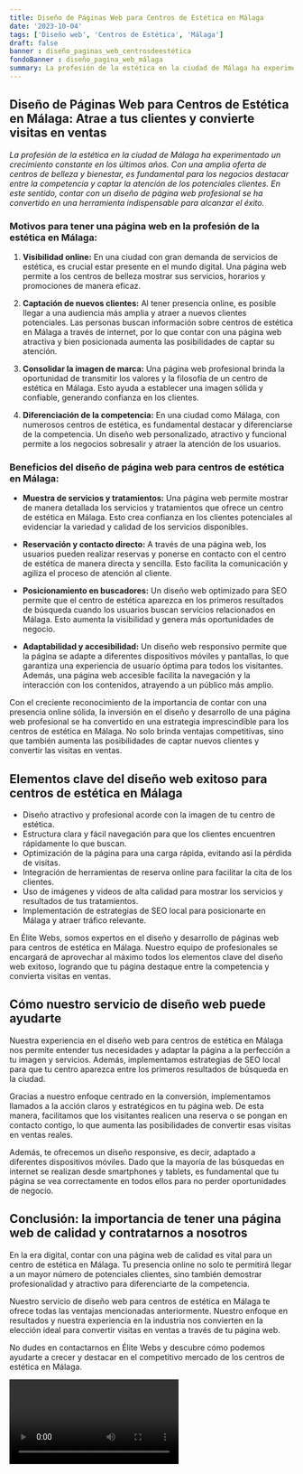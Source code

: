```yaml
---
title: Diseño de Páginas Web para Centros de Estética en Málaga
date: '2023-10-04'
tags: ['Diseño web', 'Centros de Estética', 'Málaga']
draft: false
banner : diseño_paginas_web_centrosdeestética
fondoBanner : diseño_pagina_web_málaga
summary: La profesión de la estética en la ciudad de Málaga ha experimentado un crecimiento constante en los últimos años. Con una amplia oferta de centros de belleza y bienestar, es fundamental para los negocios destacar entre la competencia y captar la atención de los potenciales clientes. En este sentido, contar con un diseño de página web profesional se ha convertido en una herramienta indispensable para alcanzar el éxito.
---
```


## Diseño de Páginas Web para Centros de Estética en Málaga: Atrae a tus clientes y convierte visitas en ventas

*La profesión de la estética en la ciudad de Málaga ha experimentado un crecimiento constante en los últimos años. Con una amplia oferta de centros de belleza y bienestar, es fundamental para los negocios destacar entre la competencia y captar la atención de los potenciales clientes. En este sentido, contar con un diseño de página web profesional se ha convertido en una herramienta indispensable para alcanzar el éxito.*

### Motivos para tener una página web en la profesión de la estética en Málaga:

1. **Visibilidad online:** En una ciudad con gran demanda de servicios de estética, es crucial estar presente en el mundo digital. Una página web permite a los centros de belleza mostrar sus servicios, horarios y promociones de manera eficaz.

2. **Captación de nuevos clientes:** Al tener presencia online, es posible llegar a una audiencia más amplia y atraer a nuevos clientes potenciales. Las personas buscan información sobre centros de estética en Málaga a través de internet, por lo que contar con una página web atractiva y bien posicionada aumenta las posibilidades de captar su atención.

3. **Consolidar la imagen de marca:** Una página web profesional brinda la oportunidad de transmitir los valores y la filosofía de un centro de estética en Málaga. Esto ayuda a establecer una imagen sólida y confiable, generando confianza en los clientes.

4. **Diferenciación de la competencia:** En una ciudad como Málaga, con numerosos centros de estética, es fundamental destacar y diferenciarse de la competencia. Un diseño web personalizado, atractivo y funcional permite a los negocios sobresalir y atraer la atención de los usuarios.

### Beneficios del diseño de página web para centros de estética en Málaga:

- **Muestra de servicios y tratamientos:** Una página web permite mostrar de manera detallada los servicios y tratamientos que ofrece un centro de estética en Málaga. Esto crea confianza en los clientes potenciales al evidenciar la variedad y calidad de los servicios disponibles.

- **Reservación y contacto directo:** A través de una página web, los usuarios pueden realizar reservas y ponerse en contacto con el centro de estética de manera directa y sencilla. Esto facilita la comunicación y agiliza el proceso de atención al cliente.

- **Posicionamiento en buscadores:** Un diseño web optimizado para SEO permite que el centro de estética aparezca en los primeros resultados de búsqueda cuando los usuarios buscan servicios relacionados en Málaga. Esto aumenta la visibilidad y genera más oportunidades de negocio.

- **Adaptabilidad y accesibilidad:** Un diseño web responsivo permite que la página se adapte a diferentes dispositivos móviles y pantallas, lo que garantiza una experiencia de usuario óptima para todos los visitantes. Además, una página web accesible facilita la navegación y la interacción con los contenidos, atrayendo a un público más amplio.

Con el creciente reconocimiento de la importancia de contar con una presencia online sólida, la inversión en el diseño y desarrollo de una página web profesional se ha convertido en una estrategia imprescindible para los centros de estética en Málaga. No solo brinda ventajas competitivas, sino que también aumenta las posibilidades de captar nuevos clientes y convertir las visitas en ventas.

<GifSeo />

<Cta />

## Elementos clave del diseño web exitoso para centros de estética en Málaga

- Diseño atractivo y profesional acorde con la imagen de tu centro de estética.
- Estructura clara y fácil navegación para que los clientes encuentren rápidamente lo que buscan.
- Optimización de la página para una carga rápida, evitando así la pérdida de visitas.
- Integración de herramientas de reserva online para facilitar la cita de los clientes.
- Uso de imágenes y videos de alta calidad para mostrar los servicios y resultados de tus tratamientos.
- Implementación de estrategias de SEO local para posicionarte en Málaga y atraer tráfico relevante.

En Élite Webs, somos expertos en el diseño y desarrollo de páginas web para centros de estética en Málaga. Nuestro equipo de profesionales se encargará de aprovechar al máximo todos los elementos clave del diseño web exitoso, logrando que tu página destaque entre la competencia y convierta visitas en ventas.

## Cómo nuestro servicio de diseño web puede ayudarte

Nuestra experiencia en el diseño web para centros de estética en Málaga nos permite entender tus necesidades y adaptar la página a la perfección a tu imagen y servicios. Además, implementamos estrategias de SEO local para que tu centro aparezca entre los primeros resultados de búsqueda en la ciudad.

Gracias a nuestro enfoque centrado en la conversión, implementamos llamados a la acción claros y estratégicos en tu página web. De esta manera, facilitamos que los visitantes realicen una reserva o se pongan en contacto contigo, lo que aumenta las posibilidades de convertir esas visitas en ventas reales.

Además, te ofrecemos un diseño responsive, es decir, adaptado a diferentes dispositivos móviles. Dado que la mayoría de las búsquedas en internet se realizan desde smartphones y tablets, es fundamental que tu página se vea correctamente en todos ellos para no perder oportunidades de negocio.

## Conclusión: la importancia de tener una página web de calidad y contratarnos a nosotros

En la era digital, contar con una página web de calidad es vital para un centro de estética en Málaga. Tu presencia online no solo te permitirá llegar a un mayor número de potenciales clientes, sino también demostrar profesionalidad y atractivo para diferenciarte de la competencia.

Nuestro servicio de diseño web para centros de estética en Málaga te ofrece todas las ventajas mencionadas anteriormente. Nuestro enfoque en resultados y nuestra experiencia en la industria nos convierten en la elección ideal para convertir visitas en ventas a través de tu página web.

No dudes en contactarnos en Élite Webs y descubre cómo podemos ayudarte a crecer y destacar en el competitivo mercado de los centros de estética en Málaga.

<Video />

<CtaBot job='Centros de Estética' city='Málaga'/>

<Gmaps query='Málaga+españa+maps' />
